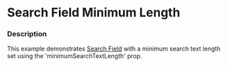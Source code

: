 
# Search Field Minimum Length

### Description

This example demonstrates [Search Field](/components/cerner-terra-core-docs/search-field/about) with a minimum search text length set using the 'minimumSearchTextLength' prop.

<SearchFieldMinimumLength title='Search Field Minimum Length' />